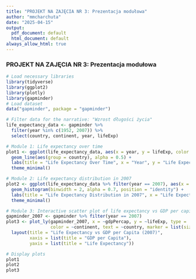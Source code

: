 ```yaml
---
title: "PROJEKT NA ZAJĘCIA NR 3: Prezentacja modułowa"
author: "mmcharchuta"
date: "2025-04-15"
output:
  pdf_document: default
  html_document: default
always_allow_html: true
---
```

### PROJEKT NA ZAJĘCIA NR 3: Prezentacja modułowa


```r
# Load necessary libraries
library(tidyverse)
library(ggplot2)
library(plotly)
library(gapminder)
# Load dataset
data("gapminder", package = "gapminder")

# Filter data for the narrative: "Wzrost długości życia"
life_expectancy_data <- gapminder %>%
  filter(year %in% c(1952, 2007)) %>%
  select(country, continent, year, lifeExp)

# Module 1: Life expectancy over time
plot1 <- ggplot(life_expectancy_data, aes(x = year, y = lifeExp, color = continent)) +
  geom_line(aes(group = country), alpha = 0.5) +
  labs(title = "Life Expectancy Over Time", x = "Year", y = "Life Expectancy") +
  theme_minimal()

# Module 2: Life expectancy distribution in 2007
plot2 <- ggplot(life_expectancy_data %>% filter(year == 2007), aes(x = lifeExp, fill = continent)) +
  geom_histogram(binwidth = 2, alpha = 0.7, position = "identity") +
  labs(title = "Life Expectancy Distribution in 2007", x = "Life Expectancy", y = "Count") +
  theme_minimal()

# Module 3: Interactive scatter plot of life expectancy vs GDP per capita
gapminder_2007 <- gapminder %>% filter(year == 2007)
plot3 <- plot_ly(gapminder_2007, x = ~gdpPercap, y = ~lifeExp, type = 'scatter', mode = 'markers',
                 color = ~continent, text = ~country, marker = list(size = 10)) %>%
  layout(title = "Life Expectancy vs GDP per Capita (2007)",
         xaxis = list(title = "GDP per Capita"),
         yaxis = list(title = "Life Expectancy"))

# Display plots
plot1
plot2
plot3
``` 
